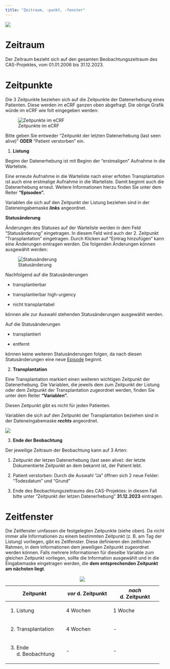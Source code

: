 ```yaml
---
title: "Zeitraum, -punkt, -fenster"
---
```


![](images/Zeitraum-punkt.png)

# Zeitraum

Der Zeitraum bezieht sich auf den gesamten Beobachtungszeitraum des CAS-Projektes, vom 01.01.2006 bis 31.12.2023.

# Zeitpunkte

Die 3 Zeitpunkte beziehen sich auf die Zeitpunkte der Datenerhebung eines Patienten. Diese werden im eCRF ganzen oben abgefragt. Die obrige Grafik würde im eCRF wie folt eingegeben werden:

![Zeitpunkte im eCRF](images/Zeitpunkte-eCRF.png)

Bitte geben Sie entweder "Zeitpunkt der letzten Datenerhebung (last seen alive)" **ODER** "Patient verstorben" ein.

1.  **Listung**

Beginn der Datenerhebung ist mit Beginn der "erstmaligen" Aufnahme in die Warteliste.

Eine erneute Aufnahme in die Warteliste nach einer erfolten Transplantation ist auch eine erstmalige Aufnahme in die Warteliste. Damit beginnt auch die Datenerhebung erneut. Weitere Informationen hierzu finden Sie unter dem Reiter **"Episoden".**

Variablen die sich auf den Zeitpunkt der Listung beziehen sind in der Dateneingabemaske ***links*** angeordnet.

**Statusänderung**

Änderungen des Statuses auf der Warteliste werden in dem Feld "Statusänderung" eingetragen. In diesem Feld wird auch der 2. Zeitpunkt "Transplantation" eingetragen. Durch Klicken auf "Eintrag hinzufügen" kann eine Änderungen eintragen werden. Die folgenden Änderungen können ausgewählt werden:

![Statusänderung](images/Statusänderungen-eCRF.png)

Nachfolgend auf die Statusänderungen

-   transplantierbar

-   transplantierbar high-urgency

-   nicht transplantabel

können alle zur Auswahl stehenden Statusänderungen ausgewählt werden.

Auf die Statusänderungen

-   transplantiert

-   entfernt

können keine weiteren Statusänderungen folgen, da nach diesen Statusänderungen eine neue [Episode](https://clinicalbiometrics.github.io/cas/episodes.html) beginnt.

2.  **Transplantation**

Eine Transplantation markiert einen weiteren wichtigen Zeitpunkt der Datenerhebung. Die Variablen, die jeweils dem zum Zeitpunkt der Listung oder dem Zeitpunkt der Transplantation zugeordnet werden, finden Sie unter dem Reiter **"Variablen".**

Diesen Zeitpunkt gibt es nicht für jeden Patienten.

Variablen die sich auf den Zeitpunkt der Transplantation beziehen sind in der Dateneingabemaske ***rechts*** angeordnet.

![](images/links-rechts.png)

3.  **Ende der Beobachtung**

Der jeweilige Zeitraum der Beobachtung kann auf 3 Arten:

1.  Zeitpunkt der letzen Datenerhebung (last seen alive): der letzte Dokumentierte Zeitpunkt an dem bekannt ist, der Patient lebt.

2.  Patient verstorben: Durch die Auswahl "Ja" öffnen sich 2 neue Felder: "Todesdatum" und "Grund"

3.  Ende des Beobachtungszeitraums des CAS-Projektes: in diesem Fall bitte unter "Zeitpunkt der letzen Datenerhebung" **31.12.2023** eintragen.

# Zeitfenster

Die Zeitfenster umfassen die festgelegten Zeitpunkte (siehe oben). Da nicht immer alle Informationen zu einem bestimmten Zeitpunkt (z. B. am Tag der Listung) vorliegen, gibt es Zeitfenster. Diese definieren den zeitlichen Rahmen, in dem Informationen dem jeweiligen Zeitpunkt zugeordnet werden können. Falls mehrere Informationen für dieselbe Variable zum gleichen Zeitpunkt vorliegen, sollte die Information ausgewählt und in die Eingabemaske eingetragen werden, die **dem entsprechenden Zeitpunkt am nächsten liegt**.

+-------------------------+--------------------+---------------------+
| Zeitpunkt               | *vor* d. Zeitpunkt | *nach* d. Zeitpunkt |
+=========================+====================+=====================+
| 1.  Listung             | 4 Wochen           | 1 Woche             |
+-------------------------+--------------------+---------------------+
| 2.  Transplantation     | 4 Wochen           | \-                  |
+-------------------------+--------------------+---------------------+
| 3.  Ende d. Beobachtung | \-                 | \-                  |
+-------------------------+--------------------+---------------------+

: ![](images/Zeit-raum-punkt-fenster.png)
